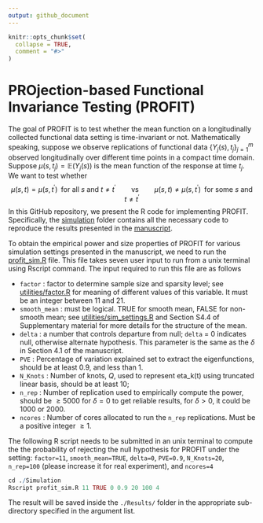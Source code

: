 ```yaml
---
output: github_document
---
```


<!-- README.md is generated from README.Rmd. Please edit that file -->

```r
knitr::opts_chunk$set(
  collapse = TRUE,
  comment = "#>"
)
```

# PROjection-based Functional Invariance Testing (PROFIT)

<!-- badges: start -->
<!-- badges: end -->

The goal of PROFIT is to test whether the mean function on a longitudinally collected functional data setting is time-invariant or not. Mathematically speaking, suppose we observe replications of functional data $\{Y_j(s), t_{j}\}_{j=1}^m$ observed longitudinally over different time points in a compact time domain. Suppose $\mu(s,t_j) = \mathbb{E}(Y_j(s))$ is the mean function of the response at time $t_j$. We want to test whether 
$$
\mu(s,t) = \mu(s,t^\prime) \;\; \text{for all } s \text{ and } t \neq t^\prime \qquad \text{vs} \qquad \mu(s,t) \neq \mu(s,t^\prime) \;\; \text{for some } s \text{ and } t \neq t^\prime
$$
In this GitHub repository, we present the R code for implementing PROFIT. Specifically, the [simulation](https://github.com/SalilKoner/PROFIT/tree/main/Simulation) folder contains all the necessary code to reproduce the results presented in the  [manuscript](https://arxiv.org/abs/2104.11355). 

To obtain the empirical power and size properties of PROFIT for various simulation settings presented in the manuscript, we need to run the [profit_sim.R](https://github.com/SalilKoner/PROFIT/blob/main/Simulation/profit_sim.R) file. This file takes seven user input to run from a unix terminal using Rscript command. The input required to run this file are as follows

* `factor` : factor to determine sample size and sparsity level; see [utilities/factor.R](https://github.com/SalilKoner/PROFIT/blob/main/Simulation/utilities/factor.R) for meaning of different values of this variable. It must be an integer between 11 and 21.
* `smooth_mean` : must be logical. TRUE for smooth mean, FALSE for non-smooth mean; see [utilities/sim_settings.R](https://github.com/SalilKoner/PROFIT/blob/main/Simulation/utilities/sim_settings.R) and Section S4.4 of Supplementary material for more details for the structure of the mean.
* `delta` : a number that controls departure from null; `delta` = 0 indicates null, otherwise alternate hypothesis. This parameter is the same as the $\delta$ in Section 4.1 of the manuscript. 
* `PVE` : Percentage of variation explained set to extract the eigenfunctions, should be at least 0.9, and less than 1.
* `N_Knots` : Number of knots, $Q$, used to represent eta_k(t) using truncated linear basis, should be at least 10;
* `n_rep` : Number of replication used to empirically compute the power, should be $\geq 5000$ for $\delta=0$ to get reliable results, for $\delta > 0$, it could be $1000$ or $2000$. 
* `ncores` : Number of cores allocated to run the `n_rep` replications. Must be a positive integer $\geq 1$.

The following R script needs to be submitted in an unix terminal to compute the the probability of rejecting the null hypothesis for PROFIT under the setting: `factor=11`, `smooth_mean=TRUE`, `delta=0`, `PVE=0.9`, `N_Knots=20`, `n_rep=100` (please increase it for real experiment), and `ncores=4`
```r
cd ./Simulation
Rscript profit_sim.R 11 TRUE 0 0.9 20 100 4
```

The result will be saved inside the `./Results/` folder in the appropriate sub-directory specified in the argument list. 


